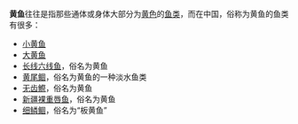 '''黄鱼'''往往是指那些通体或身体大部分为[[黄色|黄色]]的[[鱼类|鱼类]]，而在中国，俗称为黄鱼的鱼类有很多：
*[[小黄鱼|小黄鱼]]
*[[大黄鱼|大黄鱼]]
*[[长线六线鱼|长线六线鱼]]，俗名为黄鱼
*[[黄尾鲴|黄尾鲴]]，俗名为黄鱼的一种淡水鱼类
*[[无齿鰶|无齿鰶]]，俗名为黄鱼
*[[新疆裸重唇鱼|新疆裸重唇鱼]]，俗名为黄鱼
*[[细鳞鲴|细鳞鲴]]，俗名为“板黄鱼”
{{消歧義|cat=二字物種消歧義}}